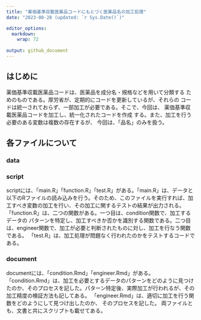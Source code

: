 ```yaml
---
title: "薬価基準収載医薬品コードにもとづく医薬品名の加工処理"
date: "2023-08-28 (updated: `r Sys.Date()`)"

editor_options: 
  markdown: 
    wrap: 72
    
output: github_document
---
```


## はじめに

薬価基準収載医薬品コードは、医薬品を成分名・規格などを用いて分類する
ためのものである。厚労省が、定期的にコードを更新しているが、それらの
コードは統一されておらず、一部加工が必要である。そこで、今回は、
薬価基準収載医薬品コードを加工し、統一化されたコードを作成
する。また、加工を行う必要のある変数は複数の存在するが、
今回は、「品名」のみを扱う。

## 各ファイルについて

### data

### script
scriptには、「main.R」「function.R」「test.R」がある。「main.R」は、データと以下のRファイルの読み込みを行う。そのため、このファイルを実行すれば、加工すべき変数の加工を行い、その加工に関するテストの結果が出力される。
「function.R」は、二つの関数がある。一つ目は、condition関数で、加工するデータの
パターンを特定し、加工すべきか否かを識別する関数である。二つ目は、engineer関数で、加工が必要と判断されたものに対し、加工を行なう関数である。
「test.R」は、加工処理が問題なく行われたのかをテストするコードである。

### document
documentには、「condition.Rmd」「engineer.Rmd」がある。
「condition.Rmd」は、加工を必要とするデータのパターンをどのように見つけたのか、そのプロセスを記した。パターン特定後、実際加工が行われるが、その加工精度の検証方法も記してある。
「engineer.Rmd」は、適切に加工を行う関数をどのようにして見つけ出したのか、
そのプロセスを記した。
両ファイルとも、文書と共にスクリプトも載せてある。



